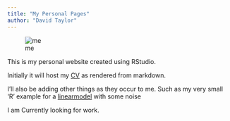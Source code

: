 ```yaml
---
title: "My Personal Pages"
author: "David Taylor"
---
```


![me](images/dbt.jpg)

This is my personal website created using RStudio.

Initially it will host my [CV](CV.html) as rendered from markdown.

I'll also be adding other things as they occur to me.
Such as my very small 'R' example for a [linearmodel](linearmodel.html) with some noise

I am Currently looking for work.

